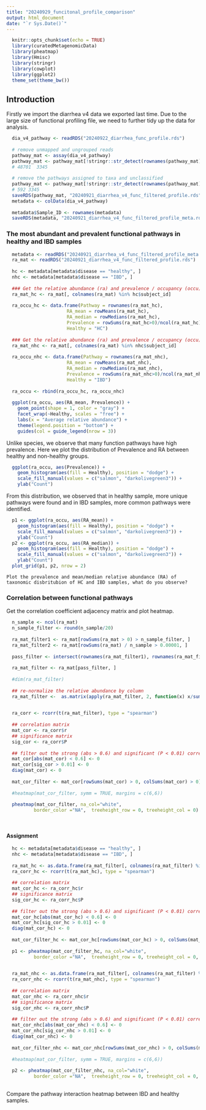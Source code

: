 ```yaml
---
title: "20240929_funcitonal_profile_comparison"
output: html_document
date: "`r Sys.Date()`"
---
```


```r
  knitr::opts_chunk$set(echo = TRUE)
  library(curatedMetagenomicData)
  library(pheatmap)
  library(Hmisc)
  library(stringr)
  library(cowplot)
  library(ggplot2)
  theme_set(theme_bw())
```

## Introduction

Firstly we import the diarrhea v4 data we exported last time. Due to the large size of functional profiling file, we need to further tidy up the data for analysis.

```r
  dia_v4_pathway <- readRDS("20240922_diarrhea_func_profile.rds")
  
  # remove unmapped and ungrouped reads
  pathway_mat <- assay(dia_v4_pathway)
  pathway_mat <- pathway_mat[!stringr::str_detect(rownames(pathway_mat), "UNMAPPED|UNINTEGRATED"), ] 
  # 48701  3345
  
  # remove the pathways assigned to taxa and unclassified
  pathway_mat <- pathway_mat[!stringr::str_detect(rownames(pathway_mat), '__|unclassified'), ]   
  # 592 3345
  saveRDS(pathway_mat, "20240921_diarrhea_v4_func_filtered_profile.rds")
  metadata <- colData(dia_v4_pathway)
  
  metadata$Sample_ID <- rownames(metadata)
  saveRDS(metadata, "20240921_diarrhea_v4_func_filtered_profile_meta.rds")
```

### The most abundant and prevalent functional pathways in healthy and IBD samples

```r
  metadata <- readRDS("20240921_diarrhea_v4_func_filtered_profile_meta.rds")
  ra_mat <- readRDS("20240921_diarrhea_v4_func_filtered_profile.rds")
 
  hc <- metadata[metadata$disease == "healthy", ]
  nhc <- metadata[metadata$disease == "IBD", ]
  
  ### Get the relative abundance (ra) and prevalence / occupancy (occu) of healthy samples
  ra_mat_hc <- ra_mat[, colnames(ra_mat) %in% hc$subject_id]
  
  ra_occu_hc <- data.frame(Pathway = rownames(ra_mat_hc),
                      RA_mean = rowMeans(ra_mat_hc),
                      RA_median = rowMedians(ra_mat_hc),
                      Prevalence = rowSums(ra_mat_hc>0)/ncol(ra_mat_hc),
                      Healthy = "HC")
  
  ### Get the relative abundance (ra) and prevalence / occupancy (occu) of non-healthy samples
  ra_mat_nhc <- ra_mat[, colnames(ra_mat) %in% nhc$subject_id]
  
  ra_occu_nhc <- data.frame(Pathway = rownames(ra_mat_nhc),
                      RA_mean = rowMeans(ra_mat_nhc),
                      RA_median = rowMedians(ra_mat_nhc),
                      Prevalence = rowSums(ra_mat_nhc>0)/ncol(ra_mat_nhc),
                      Healthy = "IBD")
  
  ra_occu <- rbind(ra_occu_hc, ra_occu_nhc)
  
  ggplot(ra_occu, aes(RA_mean, Prevalence)) + 
    geom_point(shape = 1, color = "gray") + 
    facet_wrap(~Healthy, scales = "free") +
    labs(x = "Average relative abundance") + 
    theme(legend.position = "bottom") +
    guides(col = guide_legend(nrow = 3))
```

Unlike species, we observe that many function pathways have high prevalence. Here we plot the distribution of Prevalence and RA between healthy and non-healthy groups.

```r
  ggplot(ra_occu, aes(Prevalence)) + 
    geom_histogram(aes(fill = Healthy), position = "dodge") +
    scale_fill_manual(values = c("salmon", "darkolivegreen3")) +
    ylab("Count")
```

From this distribution, we observed that in healthy sample, more unique pathways were found and in IBD samples, more common pathways were identified.

```r
  p1 <- ggplot(ra_occu, aes(RA_mean)) + 
    geom_histogram(aes(fill = Healthy), position = "dodge") +
    scale_fill_manual(values = c("salmon", "darkolivegreen3")) +
    ylab("Count")
  p2 <- ggplot(ra_occu, aes(RA_median)) + 
    geom_histogram(aes(fill = Healthy), position = "dodge") +
    scale_fill_manual(values = c("salmon", "darkolivegreen3")) +
    ylab("Count")
  plot_grid(p1, p2, nrow = 2)
```

```
Plot the prevalence and mean/median relative abundance (RA) of taxonomic disbritubion of HC and IBD samples, what do you observe?
```

### Correlation between functional pathways 

Get the correlation coefficient adjacency matrix and plot heatmap.

```r
  n_sample <- ncol(ra_mat)
  n_sample_filter <- round(n_sample/20)
  
  ra_mat_filter1 <- ra_mat[rowSums(ra_mat > 0) > n_sample_filter, ]
  ra_mat_filter2 <- ra_mat[rowSums(ra_mat) / n_sample > 0.00001, ]
  
  pass_filter <- intersect(rownames(ra_mat_filter1), rownames(ra_mat_filter2))
  
  ra_mat_filter <- ra_mat[pass_filter, ]
  
  #dim(ra_mat_filter)
  
  ## re-normalize the relative abundance by column
  ra_mat_filter <-  as.matrix(apply(ra_mat_filter, 2, function(x) x/sum(x)))
  
```

```r
  ra_corr <- rcorr(t(ra_mat_filter), type = "spearman")
  
  ## correlation matrix
  mat_cor <- ra_corr$r
  ## significance matrix
  sig_cor <- ra_corr$P
  
  ## filter out the strong (abs > 0.6) and significant (P < 0.01) correlation
  mat_cor[abs(mat_cor) < 0.6] <- 0
  mat_cor[sig_cor > 0.01] <- 0
  diag(mat_cor) <- 0 
  
  mat_cor_filter <- mat_cor[rowSums(mat_cor) > 0, colSums(mat_cor) > 0]
  
  #heatmap(mat_cor_filter, symm = TRUE, margins = c(6,6))
  
  pheatmap(mat_cor_filter, na_col="white",
          border_color ="NA",  treeheight_row = 0, treeheight_col = 0)
  
  
```

#### Assignment
```r

  hc <- metadata[metadata$disease == "healthy", ]
  nhc <- metadata[metadata$disease == "IBD", ]
  
  ra_mat_hc <- as.data.frame(ra_mat_filter[, colnames(ra_mat_filter) %in% hc$subject_id])
  ra_corr_hc <- rcorr(t(ra_mat_hc), type = "spearman")
  
  ## correlation matrix
  mat_cor_hc <- ra_corr_hc$r
  ## significance matrix
  sig_cor_hc <- ra_corr_hc$P
  
  ## filter out the strong (abs > 0.6) and significant (P < 0.01) correlation
  mat_cor_hc[abs(mat_cor_hc) < 0.6] <- 0
  mat_cor_hc[sig_cor_hc > 0.01] <- 0
  diag(mat_cor_hc) <- 0 
  
  mat_cor_filter_hc <- mat_cor_hc[rowSums(mat_cor_hc) > 0, colSums(mat_cor_hc) > 0]
  
  p1 <- pheatmap(mat_cor_filter_hc, na_col="white",
          border_color ="NA",  treeheight_row = 0, treeheight_col = 0, main = "Healthy Functional Pathway")
  
```

```r
  
  
  ra_mat_nhc <- as.data.frame(ra_mat_filter[, colnames(ra_mat_filter) %in% nhc$subject_id])
  ra_corr_nhc <- rcorr(t(ra_mat_nhc), type = "spearman")
  
  ## correlation matrix
  mat_cor_nhc <- ra_corr_nhc$r
  ## significance matrix
  sig_cor_nhc <- ra_corr_nhc$P
  
  ## filter out the strong (abs > 0.6) and significant (P < 0.01) correlation
  mat_cor_nhc[abs(mat_cor_nhc) < 0.6] <- 0
  mat_cor_nhc[sig_cor_nhc > 0.01] <- 0
  diag(mat_cor_nhc) <- 0 
  
  mat_cor_filter_nhc <- mat_cor_nhc[rowSums(mat_cor_nhc) > 0, colSums(mat_cor_nhc) > 0]
  
  #heatmap(mat_cor_filter, symm = TRUE, margins = c(6,6))
  
  p2 <- pheatmap(mat_cor_filter_nhc, na_col="white",
          border_color ="NA",  treeheight_row = 0, treeheight_col = 0, main = "IBD Functional Pathway")
  
```
Compare the pathway interaction heatmap between IBD and healthy samples.

